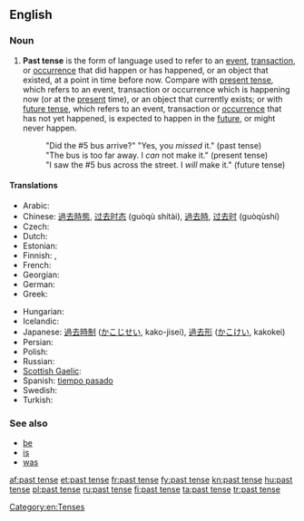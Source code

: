 ==English==

===Noun===
{{wikipedia}}
{{en-noun|sg=[[past]] [[tense]]}}

# {{grammar}} '''Past tense''' is the form of language used to refer to an [[event]], [[transaction]], or [[occurrence]] that did happen or has happened, or an object that existed, at a point in time before now. Compare with [[present tense]], which refers to an event, transaction or occurrence which is happening now (or at the [[present]] time), or an object that currently exists; or with [[future tense]], which refers to an event, transaction or [[occurrence]] that has not yet happened, is expected to happen in the [[future]], or might never happen.
#: "Did the #5 bus arrive?" "Yes, you ''missed'' it." (past tense)
#: "The bus is too far away. I ''can'' not make it." (present tense)
#: "I saw the #5 bus across the street. I ''will'' make it." (future tense)

====Translations====
{{trans-top|form of language}}
* Arabic: {{Arab|[[ماضي]]}} {{IPAchar|(māḍī)}} {{m}}
* Chinese: [[過去時態]], [[过去时态]] (guòqù shítài), [[過去時]], [[过去时]] (guòqùshí)
* Czech: {{t-|cs|minulý čas|m}}
* Dutch: {{t+|nl|verleden tijd}}
* Estonian: {{t|et|minevik}}
* Finnish: {{t+|fi|imperfekti}}, {{t+|fi|kertoma}}
* French: {{t+|fr|passé|m}}
* Georgian: {{t|ka|ნამყო|sc=Geor}}
* German: {{t+|de|Vergangenheit|f}}
* Greek: {{t+|el|αόριστος|m|tr=aóristos}}
{{trans-mid}}
* Hungarian: {{t+|hu|múlt idő}}
* Icelandic: {{t+|is|þátíð|f}}
* Japanese: [[過去時制]] ([[かこじせい]], kako-jisei), [[過去形]] ([[かこけい]], kakokei)
* Persian: {{t|fa|ماضی|xs=Persian}}
* Polish: {{t+|pl|czas przeszły|m}}
* Russian: {{t+|ru|прошедшее время|n|tr=prošédšeje vrémja}}
* [[Scottish Gaelic]]: {{t-|gd|tràth caithte|m|xs=Scottish Gaelic}}
* Spanish: [[tiempo pasado]] {{m}}
* Swedish: {{t-|sv|imperfekt}}
* Turkish: {{t+|tr|geçmiş zaman}}
{{trans-bottom}}

===See also===
* [[be]]
* [[is]]
* [[was]]

[[Category:en:Tenses]]

[[af:past tense]]
[[et:past tense]]
[[fr:past tense]]
[[fy:past tense]]
[[kn:past tense]]
[[hu:past tense]]
[[pl:past tense]]
[[ru:past tense]]
[[fi:past tense]]
[[ta:past tense]]
[[tr:past tense]]